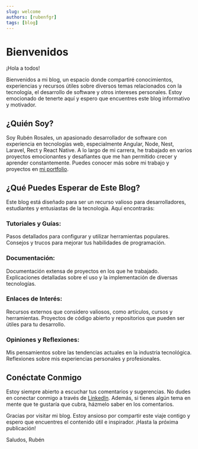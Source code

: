 ```yaml
---
slug: welcome
authors: [rubenfgr]
tags: [blog]
---
```


# Bienvenidos

¡Hola a todos!

Bienvenidos a mi blog, un espacio donde compartiré conocimientos, experiencias y recursos útiles sobre diversos temas relacionados con la tecnología, el desarrollo de software y otros intereses personales. Estoy emocionado de tenerte aquí y espero que encuentres este blog informativo y motivador.

## ¿Quién Soy?
Soy Rubén Rosales, un apasionado desarrollador de software con experiencia en tecnologías web, especialmente Angular, Node, Nest, Laravel, Rect y React Native. A lo largo de mi carrera, he trabajado en varios proyectos emocionantes y desafiantes que me han permitido crecer y aprender constantemente. Puedes conocer más sobre mi trabajo y proyectos en [mi portfolio](/).

## ¿Qué Puedes Esperar de Este Blog?
Este blog está diseñado para ser un recurso valioso para desarrolladores, estudiantes y entusiastas de la tecnología. Aquí encontrarás:

### Tutoriales y Guías:

Pasos detallados para configurar y utilizar herramientas populares.
Consejos y trucos para mejorar tus habilidades de programación.

### Documentación:

Documentación extensa de proyectos en los que he trabajado.
Explicaciones detalladas sobre el uso y la implementación de diversas tecnologías.

### Enlaces de Interés:

Recursos externos que considero valiosos, como artículos, cursos y herramientas.
Proyectos de código abierto y repositorios que pueden ser útiles para tu desarrollo.

### Opiniones y Reflexiones:

Mis pensamientos sobre las tendencias actuales en la industria tecnológica.
Reflexiones sobre mis experiencias personales y profesionales.

## Conéctate Conmigo
Estoy siempre abierto a escuchar tus comentarios y sugerencias. No dudes en conectar conmigo a través de [LinkedIn](https://www.linkedin.com/in/rub%C3%A9n-francisco-gazquez-rosales-45b788160). Además, si tienes algún tema en mente que te gustaría que cubra, házmelo saber en los comentarios.

Gracias por visitar mi blog. Estoy ansioso por compartir este viaje contigo y espero que encuentres el contenido útil e inspirador. ¡Hasta la próxima publicación!

Saludos,
Rubén